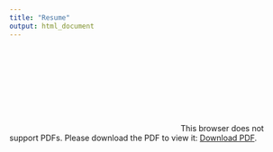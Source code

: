 ```yaml
---
title: "Resume"
output: html_document
---
```


<div>
<object data="https://kpc2124.github.io/kpc.github.io/pdfs/Kristi%20Chau%20Resume.pdf" type="application/pdf" height = "100%" width = "100%" >
    <embed src="https://kpc2124.github.io/kpc.github.io/pdfs/Kristi%20Chau%20Resume.pdf">
        This browser does not support PDFs. Please download the PDF to view it: <a href="https://kpc2124.github.io/kpc.github.io/pdfs/Kristi%20Chau%20Resume.pdf">Download PDF</a>.</p>
    </embed>
</object>
</div>